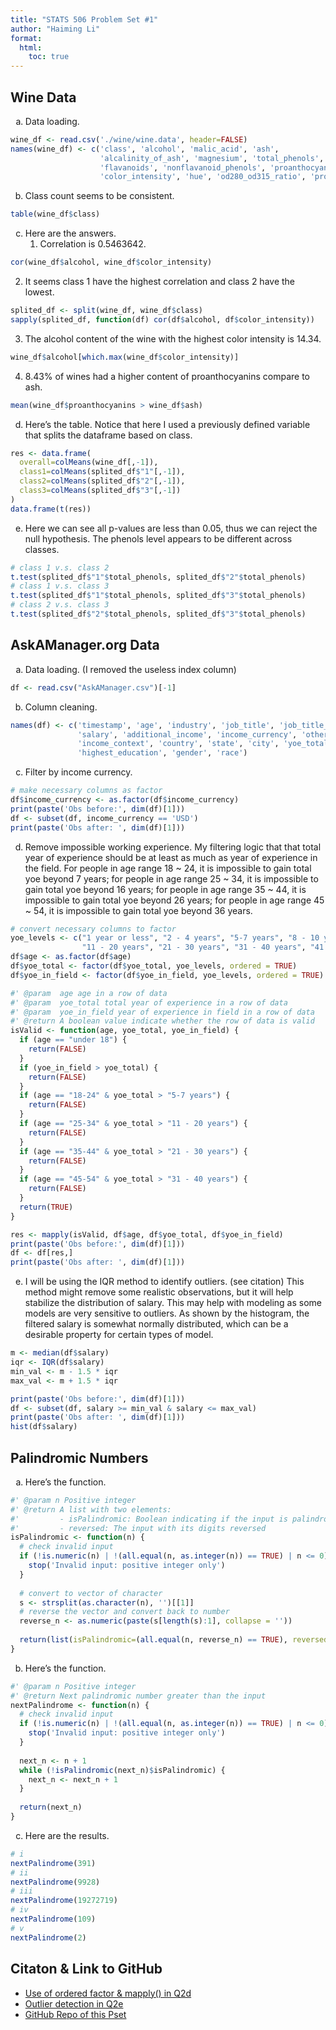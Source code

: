 ```yaml
---
title: "STATS 506 Problem Set #1"
author: "Haiming Li"
format: 
  html:
    toc: true
---
```


## Wine Data

a. Data loading.

```r
wine_df <- read.csv('./wine/wine.data', header=FALSE)
names(wine_df) <- c('class', 'alcohol', 'malic_acid', 'ash', 
                    'alcalinity_of_ash', 'magnesium', 'total_phenols',
                    'flavanoids', 'nonflavanoid_phenols', 'proanthocyanins', 
                    'color_intensity', 'hue', 'od280_od315_ratio', 'proline')
```

b.  Class count seems to be consistent.

```r
table(wine_df$class)
```

c.  Here are the answers.
    1.  Correlation is 0.5463642.

```r
cor(wine_df$alcohol, wine_df$color_intensity)
```
  2. It seems class 1 have the highest correlation and class 2 have the lowest.
```r
splited_df <- split(wine_df, wine_df$class)
sapply(splited_df, function(df) cor(df$alcohol, df$color_intensity))
```
  3. The alcohol content of the wine with the highest color intensity is 14.34.
```r
wine_df$alcohol[which.max(wine_df$color_intensity)]
```
  4. 8.43% of wines had a higher content of proanthocyanins compare to ash.
```r
mean(wine_df$proanthocyanins > wine_df$ash)
```
d. Here's the table. Notice that here I used a previously defined variable that splits the dataframe based on class.
```r
res <- data.frame(
  overall=colMeans(wine_df[,-1]),
  class1=colMeans(splited_df$"1"[,-1]),
  class2=colMeans(splited_df$"2"[,-1]),
  class3=colMeans(splited_df$"3"[,-1])
)
data.frame(t(res))
```
e. Here we can see all p-values are less than 0.05, thus we can reject the null hypothesis. The phenols level appears to be different across classes.
```r
# class 1 v.s. class 2
t.test(splited_df$"1"$total_phenols, splited_df$"2"$total_phenols)
# class 1 v.s. class 3
t.test(splited_df$"1"$total_phenols, splited_df$"3"$total_phenols)
# class 2 v.s. class 3
t.test(splited_df$"2"$total_phenols, splited_df$"3"$total_phenols)
```

## AskAManager.org Data
a. Data loading. (I removed the useless index column)
```r
df <- read.csv("AskAManager.csv")[-1]
```
b. Column cleaning.
```r
names(df) <- c('timestamp', 'age', 'industry', 'job_title', 'job_title_context',
               'salary', 'additional_income', 'income_currency', 'other_currency', 
               'income_context', 'country', 'state', 'city', 'yoe_total', 'yoe_in_field', 
               'highest_education', 'gender', 'race')
```
c. Filter by income currency.
```r
# make necessary columns as factor
df$income_currency <- as.factor(df$income_currency)
print(paste('Obs before:', dim(df)[1]))
df <- subset(df, income_currency == 'USD')
print(paste('Obs after: ', dim(df)[1]))
```

d. Remove impossible working experience. My filtering logic that that total year of experience should be at least as much as year of experience in the field. For people in age range 18 ~ 24, it is impossible to gain total yoe beyond 7 years; for people in age range 25 ~ 34, it is impossible to gain total yoe beyond 16 years; for people in age range 35 ~ 44, it is impossible to gain total yoe beyond 26 years; for people in age range 45 ~ 54, it is impossible to gain total yoe beyond 36 years.
```r
# convert necessary columns to factor
yoe_levels <- c("1 year or less", "2 - 4 years", "5-7 years", "8 - 10 years",
                "11 - 20 years", "21 - 30 years", "31 - 40 years", "41 years or more")
df$age <- as.factor(df$age)
df$yoe_total <- factor(df$yoe_total, yoe_levels, ordered = TRUE)
df$yoe_in_field <- factor(df$yoe_in_field, yoe_levels, ordered = TRUE)

#' @param  age age in a row of data
#' @param  yoe_total total year of experience in a row of data
#' @param  yoe_in_field year of experience in field in a row of data
#' @return A boolean value indicate whether the row of data is valid
isValid <- function(age, yoe_total, yoe_in_field) {
  if (age == "under 18") {
    return(FALSE)
  }
  if (yoe_in_field > yoe_total) {
    return(FALSE)
  }
  if (age == "18-24" & yoe_total > "5-7 years") {
    return(FALSE)
  }
  if (age == "25-34" & yoe_total > "11 - 20 years") {
    return(FALSE)
  }
  if (age == "35-44" & yoe_total > "21 - 30 years") {
    return(FALSE)
  }
  if (age == "45-54" & yoe_total > "31 - 40 years") {
    return(FALSE)
  }
  return(TRUE)
}

res <- mapply(isValid, df$age, df$yoe_total, df$yoe_in_field)
print(paste('Obs before:', dim(df)[1]))
df <- df[res,]
print(paste('Obs after: ', dim(df)[1]))
```

e. I will be using the IQR method to identify outliers. (see citation) This method might remove some realistic observations, but it will help stabilize the distribution of salary. This may help with modeling as some models are very sensitive to outliers. As shown by the histogram, the filtered salary is somewhat normally distributed, which can be a desirable property for certain types of model.
```r
m <- median(df$salary)
iqr <- IQR(df$salary)
min_val <- m - 1.5 * iqr
max_val <- m + 1.5 * iqr

print(paste('Obs before:', dim(df)[1]))
df <- subset(df, salary >= min_val & salary <= max_val)
print(paste('Obs after: ', dim(df)[1]))
hist(df$salary)
```


## Palindromic Numbers
a. Here's the function.
```r
#' @param n Positive integer
#' @return A list with two elements:
#'         - isPalindromic: Boolean indicating if the input is palindromic
#'         - reversed: The input with its digits reversed
isPalindromic <- function(n) {
  # check invalid input
  if (!is.numeric(n) | !(all.equal(n, as.integer(n)) == TRUE) | n <= 0) {
    stop('Invalid input: positive integer only')
  }
  
  # convert to vector of character
  s <- strsplit(as.character(n), '')[[1]]
  # reverse the vector and convert back to number
  reverse_n <- as.numeric(paste(s[length(s):1], collapse = ''))
  
  return(list(isPalindromic=(all.equal(n, reverse_n) == TRUE), reversed=reverse_n))
}
```
b. Here's the function.
```r
#' @param n Positive integer
#' @return Next palindromic number greater than the input
nextPalindrome <- function(n) {
  # check invalid input
  if (!is.numeric(n) | !(all.equal(n, as.integer(n)) == TRUE) | n <= 0) {
    stop('Invalid input: positive integer only')
  }
  
  next_n <- n + 1
  while (!isPalindromic(next_n)$isPalindromic) {
    next_n <- next_n + 1
  }
  
  return(next_n)
}
```
c. Here are the results.
```r
# i
nextPalindrome(391)
# ii
nextPalindrome(9928)
# iii
nextPalindrome(19272719)
# iv
nextPalindrome(109)
# v
nextPalindrome(2)
```
## Citaton & Link to GitHub
* [Use of ordered factor & mapply() in Q2d](https://stackoverflow.com/questions/39488927/apply-function-to-each-row-of-data-frame-and-preserve-column-classes)
* [Outlier detection in Q2e](https://builtin.com/articles/1-5-iqr-rule)
* [GitHub Repo of this Pset](https://github.com/haiming12138/stats506_hw1.git)





